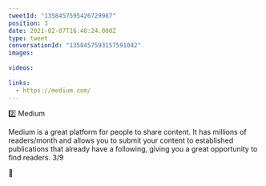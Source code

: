 ```yaml
---
tweetId: "1358457595426729987"
position: 3
date: 2021-02-07T16:48:24.000Z
type: tweet
conversationId: "1358457593157591042"
images:
  
videos:
  
links:
  - https://medium.com/
---
```

2️⃣ Medium

Medium is a great platform for people to share content. It has millions of readers/month and allows you to submit your content to established publications that already have a following, giving you a great opportunity to find readers. 3/9

🔗 
